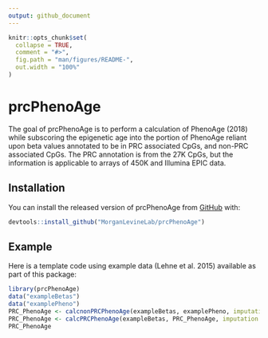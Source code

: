 ```yaml
---
output: github_document
---
```


<!-- README.md is generated from README.Rmd. Please edit that file -->

```r
knitr::opts_chunk$set(
  collapse = TRUE,
  comment = "#>",
  fig.path = "man/figures/README-",
  out.width = "100%"
)
```

# prcPhenoAge

<!-- badges: start -->
<!-- badges: end -->

The goal of prcPhenoAge is to perform a calculation of PhenoAge (2018) while subscoring the epigenetic age into the portion of PhenoAge reliant upon beta values annotated to be in PRC associated CpGs, and non-PRC associated CpGs. The PRC annotation is from the 27K CpGs, but the information is applicable to arrays of 450K and Illumina EPIC data.

## Installation

You can install the released version of prcPhenoAge from [GitHub](https://github.com/MorganLevineLab/prcPhenoAge) with:

``` r
devtools::install_github("MorganLevineLab/prcPhenoAge")
```

## Example

Here is a template code using example data (Lehne et al. 2015) available as part of this package:

```r
library(prcPhenoAge)
data("exampleBetas")
data("examplePheno")
PRC_PhenoAge <- calcnonPRCPhenoAge(exampleBetas, examplePheno, imputation = F)
PRC_PhenoAge <- calcPRCPhenoAge(exampleBetas, PRC_PhenoAge, imputation = F)
PRC_PhenoAge
```

